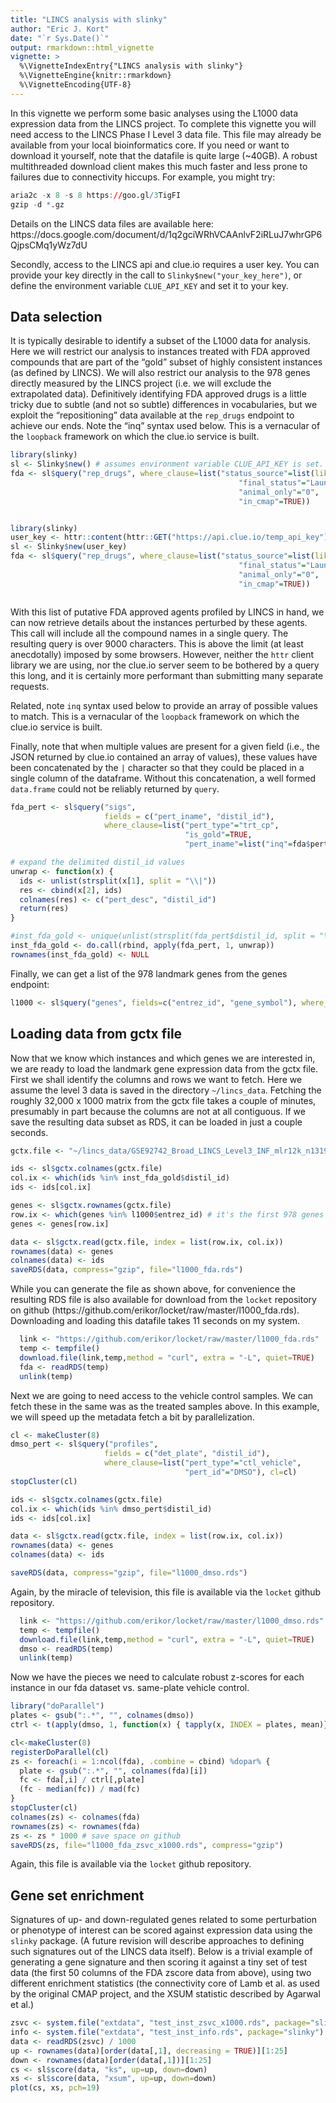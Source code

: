 ```yaml
---
title: "LINCS analysis with slinky"
author: "Eric J. Kort"
date: "`r Sys.Date()`"
output: rmarkdown::html_vignette
vignette: >
  %\VignetteIndexEntry{"LINCS analysis with slinky"}
  %\VignetteEngine{knitr::rmarkdown}
  %\VignetteEncoding{UTF-8}
---
```


In this vignette we perform some basic analyses using the L1000 data expression data from the LINCS project.  To complete this vignette you will need access to the LINCS Phase I Level 3 data file.  This file may already be available from your local bioinformatics core.  If you need or want to download it yourself, note that the datafile is quite large (~40GB). A robust multithreaded download client makes this much faster and less prone to failures due to connectivity hiccups.  For example, you might try:

```r
aria2c -x 8 -s 8 https://goo.gl/3TigFI
gzip -d *.gz
```

Details on the LINCS data files are available here: https://docs.google.com/document/d/1q2gciWRhVCAAnlvF2iRLuJ7whrGP6QjpsCMq1yWz7dU

Secondly, access to the LINCS api and clue.io requires a user key.  You can provide your key directly in the call to `Slinky$new("your_key_here")`, or define the environment variable `CLUE_API_KEY` and set it to your key.

## Data selection

It is typically desirable to identify a subset of the L1000 data for analysis.  Here we will restrict our analysis to instances treated with FDA approved compounds that are part of the "gold" subset of highly consistent instances (as defined by LINCS).  We will also restrict our analysis to the 978 genes directly measured by the LINCS project (i.e. we will exclude the extrapolated data).  Definitively identifying FDA approved drugs is a little tricky due to subtle (and not so subtle) differences in vocabularies, but we exploit the "repositioning" data available at the `rep_drugs` endpoint to achieve our ends.  Note the "inq" syntax used below.  This is a vernacular of the `loopback` framework on which the clue.io service is built.


```r
library(slinky)
sl <- Slinky$new() # assumes environment variable CLUE_API_KEY is set.
fda <- sl$query("rep_drugs", where_clause=list("status_source"=list(like = "FDA Orange"),
                                                   "final_status"="Launched",
                                                   "animal_only"="0",
                                                   "in_cmap"=TRUE))



```

```r
library(slinky)
user_key <- httr::content(httr::GET("https://api.clue.io/temp_api_key"), as="parsed")$user_key
sl <- Slinky$new(user_key)
fda <- sl$query("rep_drugs", where_clause=list("status_source"=list(like = "FDA Orange"),
                                                   "final_status"="Launched",
                                                   "animal_only"="0",
                                                   "in_cmap"=TRUE))



```

With this list of putative FDA approved agents profiled by LINCS in hand, we can now retrieve details about the instances perturbed by these agents.  This call will include all the compound names in a single query.  The resulting query is over 9000 characters.  This is above the limit (at least anecdotally) imposed by some browsers.  However, neither the `httr` client library we are using, nor the clue.io server seem to be bothered by a query this long, and it is certainly more performant than submitting many separate requests.

Related, note `inq` syntax used below to provide an array of possible values to match.  This is a vernacular of the `loopback` framework on which the clue.io service is built.

Finally, note that when multiple values are present for a given field (i.e., the JSON returned by clue.io contained an array of values), these values have been concatenated by the `|` character so that they could be placed in a single column of the dataframe.  Without this concatenation, a well formed `data.frame` could not be reliably returned by `query`.

```r
fda_pert <- sl$query("sigs", 
                     fields = c("pert_iname", "distil_id"), 
                     where_clause=list("pert_type"="trt_cp", 
                                       "is_gold"=TRUE,
                                       "pert_iname"=list("inq"=fda$pert_iname)))

# expand the delimited distil_id values
unwrap <- function(x) {
  ids <- unlist(strsplit(x[1], split = "\\|"))
  res <- cbind(x[2], ids)
  colnames(res) <- c("pert_desc", "distil_id")
  return(res)
}

#inst_fda_gold <- unique(unlist(strsplit(fda_pert$distil_id, split = "\\|")))
inst_fda_gold <- do.call(rbind, apply(fda_pert, 1, unwrap))
rownames(inst_fda_gold) <- NULL

```

Finally, we can get a list of the 978 landmark genes from the genes endpoint:

```r
l1000 <- sl$query("genes", fields=c("entrez_id", "gene_symbol"), where_clause=list("l1000_type" = "landmark"))

```

## Loading data from gctx file

Now that we know which instances and which genes we are interested in, we are ready to load the landmark gene expression data from the gctx file.  First we shall identify the columns and rows we want to fetch.  Here we assume the level 3 data is saved in the directory `~/lincs_data`.  Fetching the roughly 32,000 x 1000 matrix from the gctx file takes a couple of minutes, presumably in part because the columns are not at all contiguous.   If we save the resulting data subset as RDS, it can be loaded in just a couple seconds.  

```r
gctx.file <- "~/lincs_data/GSE92742_Broad_LINCS_Level3_INF_mlr12k_n1319138x12328.gctx"

ids <- sl$gctx.colnames(gctx.file)
col.ix <- which(ids %in% inst_fda_gold$distil_id)
ids <- ids[col.ix]

genes <- sl$gctx.rownames(gctx.file)
row.ix <- which(genes %in% l1000$entrez_id) # it's the first 978 genes in the data matrix!
genes <- genes[row.ix]

data <- sl$gctx.read(gctx.file, index = list(row.ix, col.ix))
rownames(data) <- genes
colnames(data) <- ids
saveRDS(data, compress="gzip", file="l1000_fda.rds")

```

While you can generate the file as shown above, for convenience the resulting RDS file is also available for download from the `locket` repository on github (https://github.com/erikor/locket/raw/master/l1000_fda.rds).  Downloading and loading this datafile takes 11 seconds on my system.

```r
  link <- "https://github.com/erikor/locket/raw/master/l1000_fda.rds"
  temp <- tempfile()
  download.file(link,temp,method = "curl", extra = "-L", quiet=TRUE)
  fda <- readRDS(temp)
  unlink(temp)
```

Next we are going to need access to the vehicle control samples.  We can fetch these in the same was as the treated samples above.  In this example, we will speed up the metadata fetch a bit by parallelization.

```r
cl <- makeCluster(8)
dmso_pert <- sl$query("profiles", 
                     fields = c("det_plate", "distil_id"), 
                     where_clause=list("pert_type"="ctl_vehicle", 
                                       "pert_id"="DMSO"), cl=cl)
stopCluster(cl)

ids <- sl$gctx.colnames(gctx.file)
col.ix <- which(ids %in% dmso_pert$distil_id)
ids <- ids[col.ix]

data <- sl$gctx.read(gctx.file, index = list(row.ix, col.ix))
rownames(data) <- genes
colnames(data) <- ids

saveRDS(data, compress="gzip", file="l1000_dmso.rds")
```

Again, by the miracle of television, this file is available via the `locket` github repository.

```r
  link <- "https://github.com/erikor/locket/raw/master/l1000_dmso.rds"
  temp <- tempfile()
  download.file(link,temp,method = "curl", extra = "-L", quiet=TRUE)
  dmso <- readRDS(temp)
  unlink(temp)
```

Now we have the pieces we need to calculate robust z-scores for each instance in our fda dataset vs. same-plate vehicle control.

```r
library("doParallel")
plates <- gsub(":.*", "", colnames(dmso))
ctrl <- t(apply(dmso, 1, function(x) { tapply(x, INDEX = plates, mean)}))

cl<-makeCluster(8)
registerDoParallel(cl)
zs <- foreach(i = 1:ncol(fda), .combine = cbind) %dopar% {
  plate <- gsub(":.*", "", colnames(fda)[i])
  fc <- fda[,i] / ctrl[,plate]
  (fc - median(fc)) / mad(fc)
}
stopCluster(cl)
colnames(zs) <- colnames(fda)
rownames(zs) <- rownames(fda)
zs <- zs * 1000 # save space on github
saveRDS(zs, file="l1000_fda_zsvc_x1000.rds", compress="gzip")

```

Again, this file is available via the `locket` github repository.

## Gene set enrichment

Signatures of up- and down-regulated genes related to some perturbation or phenotype of interest can be scored against expression data using the `slinky` package.  (A future revision will describe approaches to defining such signatures out of the LINCS data itself).  Below is a trivial example of generating a gene signature and then scoring it against a tiny set of test data (the first 50 columns of the FDA zscore data from above), using two different enrichment statistics (the connectivity core of Lamb et al. as used by the original CMAP project, and the XSUM statistic described by Agarwal et al.)

```r

zsvc <- system.file("extdata", "test_inst_zsvc_x1000.rds", package="slinky")
info <- system.file("extdata", "test_inst_info.rds", package="slinky")
data <- readRDS(zsvc) / 1000
up <- rownames(data)[order(data[,1], decreasing = TRUE)][1:25]
down <- rownames(data)[order(data[,1])][1:25]
cs <- sl$score(data, "ks", up=up, down=down)
xs <- sl$score(data, "xsum", up=up, down=down)
plot(cs, xs, pch=19)
```
